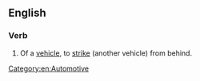 ==English==
===Verb===
{{en-verb|head=[[rear]]-[[end]]}}
# {{context|transitive}} Of a [[vehicle]], to [[strike]] (another vehicle) from behind.

[[Category:en:Automotive]]